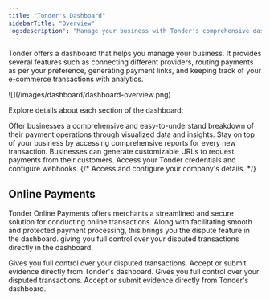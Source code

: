 ```yaml
---
title: "Tonder's Dashboard"
sidebarTitle: "Overview"
'og:description': "Manage your business with Tonder's comprehensive dashboard, offering features such as provider connections, payment routing, payment link generation, and transaction analytics."
---
```


Tonder offers a dashboard that helps you manage your business. It provides several features such as connecting different providers, routing payments as per your preference, generating payment links, and keeping track of your e-commerce transactions with analytics.

<Frame>![](/images/dashboard/dashboard-overview.png)</Frame>

Explore details about each section of the dashboard:

<CardGroup cols={2}>
  <Card title="Home" iconType="solid" icon="house" href="/dashboard/home">
    Offer businesses a comprehensive and easy-to-understand breakdown of their payment operations through visualized data and insights.
  </Card>
  <Card title="Transactions" iconType="solid" icon="money-bill" href="/dashboard/transactions">
    Stay on top of your business by accessing comprehensive reports for every new transaction.
  </Card>
  <Card title="Payment Links" iconType="solid" icon="credit-card" href="/dashboard/payment-links">
    Businesses can generate customizable URLs to request payments from their customers.
  </Card>
  <Card title="Developers" iconType="solid" icon="code" href="/dashboard/dev-api-keys">
    Access your Tonder credentials and configure webhooks.
  </Card>
  {/* <Card title="Settings" icon="gear" href="./settings">
    Access and configure your company's details.
  </Card> */}
</CardGroup>

## Online Payments

Tonder Online Payments offers merchants a streamlined and secure solution for conducting online transactions. Along with facilitating smooth and protected payment processing, this brings you the dispute feature in the dashboard. giving you full control over your disputed transactions directly in the dashboard.



<CardGroup cols={2}>
  <Card title="Disputes" icon="swords" href="/dashboard/online-payments/disputes">
    Gives you full control over your disputed transactions. Accept or submit evidence directly from Tonder's dashboard.
  </Card>
  <Card title="Finances" icon="coins" iconType="solid" href="/dashboard/online-payments/finances">
    Gives you full control over your disputed transactions. Accept or submit evidence directly from Tonder's dashboard.
  </Card>
</CardGroup>